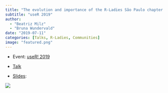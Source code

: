 ```yaml
---
title: "The evolution and importance of the R-Ladies São Paulo chapter in Brazil"
subtitle: "useR 2019"
author: 
  - "Beatriz Milz"
  - "Bruna Wundervald"
date: "2019-07-11"
categories: [Talks, R-Ladies, Communities]
image: "featured.png"
---
```


-   Event: [useR! 2019](https://user2019.r-project.org/)


-   [Talk](https://youtu.be/2HK6hjwhdRk?t=880)

-   [Slides](https://beatrizmilz.github.io/useR2019/):


[![](featured.png){fig-align="center"}](https://beatrizmilz.github.io/useR2019/)
